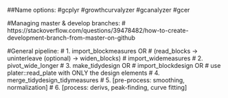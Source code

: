 ##Name options:
#gcplyr
#growthcurvalyzer
#gcanalyzer
#gcer

#Managing master & develop branches:
# https://stackoverflow.com/questions/39478482/how-to-create-development-branch-from-master-on-github

#General pipeline:
# 1.  import_blockmeasures OR
#       (read_blocks -> uninterleave (optional) -> widen_blocks)
#     import_widemeasures
# 2.  pivot_wide_longer
# 3.  make_tidydesign OR
#     import_blockdesign OR
#     use plater::read_plate with ONLY the design elements
# 4.  merge_tidydesign_tidymeasures
# 5.  [pre-process: smoothing, normalization]
# 6.  [process: derivs, peak-finding, curve fitting]